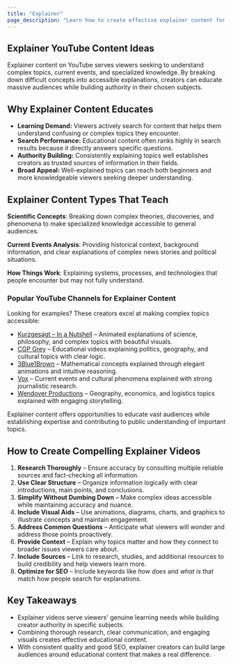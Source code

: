 ```yaml
---
title: "Explainer"
page_description: "Learn how to create effective explainer content for YouTube—covering complex topics, current events, and educational subjects with clarity and engagement."
---
```


## Explainer YouTube Content Ideas

Explainer content on YouTube serves viewers seeking to understand complex topics, current events, and specialized knowledge. By breaking down difficult concepts into accessible explanations, creators can educate massive audiences while building authority in their chosen subjects.

## Why Explainer Content Educates

- **Learning Demand:** Viewers actively search for content that helps them understand confusing or complex topics they encounter.
- **Search Performance:** Educational content often ranks highly in search results because it directly answers specific questions.
- **Authority Building:** Consistently explaining topics well establishes creators as trusted sources of information in their fields.
- **Broad Appeal:** Well-explained topics can reach both beginners and more knowledgeable viewers seeking deeper understanding.

## Explainer Content Types That Teach

**Scientific Concepts**: Breaking down complex theories, discoveries, and phenomena to make specialized knowledge accessible to general audiences.

**Current Events Analysis**: Providing historical context, background information, and clear explanations of complex news stories and political situations.

**How Things Work**: Explaining systems, processes, and technologies that people encounter but may not fully understand.

### Popular YouTube Channels for Explainer Content

Looking for examples? These creators excel at making complex topics accessible:
- [Kurzgesagt – In a Nutshell](https://www.youtube.com/@kurzgesagt) – Animated explanations of science, philosophy, and complex topics with beautiful visuals.
- [CGP Grey](https://www.youtube.com/@CGPGrey) – Educational videos explaining politics, geography, and cultural topics with clear logic.
- [3Blue1Brown](https://www.youtube.com/@3blue1brown) – Mathematical concepts explained through elegant animations and intuitive reasoning.
- [Vox](https://www.youtube.com/@Vox) – Current events and cultural phenomena explained with strong journalistic research.
- [Wendover Productions](https://www.youtube.com/@Wendoverproductions) – Geography, economics, and logistics topics explained with engaging storytelling.

Explainer content offers opportunities to educate vast audiences while establishing expertise and contributing to public understanding of important topics.

## How to Create Compelling Explainer Videos

1. **Research Thoroughly** – Ensure accuracy by consulting multiple reliable sources and fact-checking all information.
2. **Use Clear Structure** – Organize information logically with clear introductions, main points, and conclusions.
3. **Simplify Without Dumbing Down** – Make complex ideas accessible while maintaining accuracy and nuance.
4. **Include Visual Aids** – Use animations, diagrams, charts, and graphics to illustrate concepts and maintain engagement.
5. **Address Common Questions** – Anticipate what viewers will wonder and address those points proactively.
6. **Provide Context** – Explain why topics matter and how they connect to broader issues viewers care about.
7. **Include Sources** – Link to research, studies, and additional resources to build credibility and help viewers learn more.
8. **Optimize for SEO** – Include keywords like *how does* and *what is* that match how people search for explanations.

## Key Takeaways

- Explainer videos serve viewers' genuine learning needs while building creator authority in specific subjects.
- Combining thorough research, clear communication, and engaging visuals creates effective educational content.
- With consistent quality and good SEO, explainer creators can build large audiences around educational content that makes a real difference.
